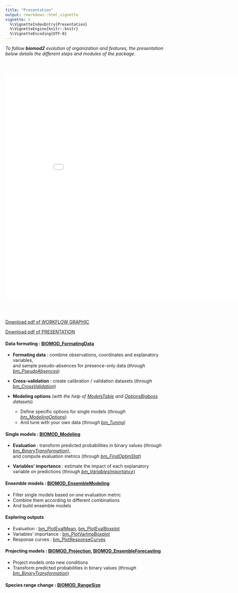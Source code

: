 ```yaml
---
title: "Presentation"
output: rmarkdown::html_vignette
vignette: >
  %\VignetteIndexEntry{Presentation}
  %\VignetteEngine{knitr::knitr}
  %\VignetteEncoding{UTF-8}
---
```


<link rel="stylesheet" href="https://cdnjs.cloudflare.com/ajax/libs/font-awesome/6.0.0/css/all.min.css" />


*To follow **biomod2** evolution of organization and features, the presentation below details the different steps and modules of the package.*

<br/><br/>

<div style="text-align:center;">
<embed src="pictures/biomod2_presentation.workflow_05_2024.pdf" width="900" height="700" type="application/pdf" allowfullscreen webkitallowfullscreen>
</embed>
</div>

<br/><br/>

<div align="center">
<p><a href="pictures/SCHEMA_BIOMOD2_WORKFLOW_functions.pdf">Download pdf of WORKFLOW GRAPHIC <i class="fas fa-download"></i></a></p>
<p><a href="pictures/biomod2_presentation.workflow_05_2024.pdf">Download pdf of PRESENTATION <i class="fas fa-download"></i></a></p>
</div>



#### <i class="fa-solid fa-list-check"></i> Data formating : [BIOMOD_FormatingData](../reference/BIOMOD_FormatingData.html)

- **Formating data** : combine observations, coordinates and explanatory variables, <br/>and sample pseudo-absences for presence-only data (*through [bm_PseudoAbsences](../reference/bm_PseudoAbsences.html)*)

- **Cross-validation** : create calibration / validation datasets (*through [bm_CrossValidation](../reference/bm_CrossValidation.html)*)

- **Modeling options** (*with the help of [ModelsTable](../reference/ModelsTable.html) and [OptionsBigboss](../reference/OptionsBigboss.html) datasets*)
    + Define specific options for single models (*through [bm_ModelingOptions](../reference/bm_ModelingOptions.html)*)
    + And tune with your own data (*through [bm_Tuning](../reference/bm_Tuning.html)*)

#### <i class="fa-solid fa-virus"></i> Single models : [BIOMOD_Modeling](../reference/BIOMOD_Modeling.html)

- **Evaluation** : transform predicted probabilities in binary values (*through [bm_BinaryTransformation](../reference/bm_BinaryTransformation.html)*), <br/>and compute evaluation metrics (*through [bm_FindOptimStat](../reference/bm_FindOptimStat.html)*)

- **Variables' importance** : estimate the impact of each explanatory variable on predictions (*through [bm_VariablesImportance](../reference/bm_VariablesImportance.html)*)
    
#### <i class="fa-solid fa-viruses"></i> Ensemble models : [BIOMOD_EnsembleModeling](../reference/BIOMOD_EnsembleModeling.html)

- Filter single models based on one evaluation metric
- Combine them according to different combinations
- And build ensemble models
    
#### <i class="fas fa-chart-bar"></i> Exploring outputs

- Evaluation : [bm_PlotEvalMean](../reference/bm_PlotEvalMean.html), [bm_PlotEvalBoxplot](../reference/bm_PlotEvalBoxplot.html)
- Variables' importance : [bm_PlotVarImpBoxplot](../reference/bm_PlotVarImpBoxplot.html)
- Response curves : [bm_PlotResponseCurves](../reference/bm_PlotResponseCurves.html)

#### <i class="fa-solid fa-earth-europe"></i> Projecting models : [BIOMOD_Projection](../reference/BIOMOD_Projection.html), [BIOMOD_EnsembleForecasting](../reference/BIOMOD_BIOMOD_EnsembleForecasting.html)

- Project models onto new conditions
- Transform predicted probabilities in binary values (*through [bm_BinaryTransformation](../reference/bm_BinaryTransformation.html)*)

#### <i class="fa-solid fa-ruler-combined"></i> Species range change : [BIOMOD_RangeSize](../reference/BIOMOD_RangeSize.html)
